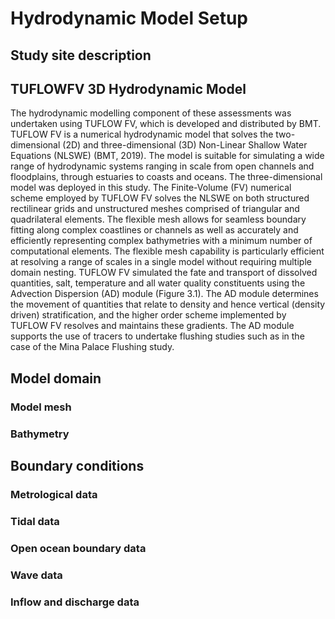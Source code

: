 # Hydrodynamic Model Setup


## Study site description


## TUFLOWFV 3D Hydrodynamic Model

The hydrodynamic modelling component of these assessments was undertaken using TUFLOW FV, which is developed and distributed by BMT. TUFLOW FV is a numerical hydrodynamic model that solves the two-dimensional (2D) and three-dimensional (3D) Non-Linear Shallow Water Equations (NLSWE) (BMT, 2019). The model is suitable for simulating a wide range of hydrodynamic systems ranging in scale from open channels and floodplains, through estuaries to coasts and oceans. The three-dimensional model was deployed in this study.
The Finite-Volume (FV) numerical scheme employed by TUFLOW FV solves the NLSWE on both structured rectilinear grids and unstructured meshes comprised of triangular and quadrilateral elements. The flexible mesh allows for seamless boundary fitting along complex coastlines or channels as well as accurately and efficiently representing complex bathymetries with a minimum number of computational elements. The flexible mesh capability is particularly efficient at resolving a range of scales in a single model without requiring multiple domain nesting.
TUFLOW FV simulated the fate and transport of dissolved quantities, salt, temperature and all water quality constituents using the Advection Dispersion (AD) module (Figure 3.1). The AD module determines the movement of quantities that relate to density and hence vertical (density driven) stratification, and the higher order scheme implemented by TUFLOW FV resolves and maintains these gradients. The AD module supports the use of tracers to undertake flushing studies such as in the case of the Mina Palace Flushing study.



## Model domain


### Model mesh 


### Bathymetry

## Boundary conditions

### Metrological data

### Tidal data

### Open ocean boundary data

### Wave data

### Inflow and discharge data





